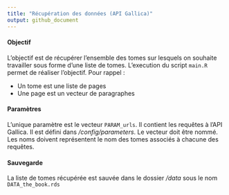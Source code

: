 ```yaml
---
title: "Récupération des données (API Gallica)"
output: github_document
---
```





#### Objectif

L'objectif est de récupérer l'ensemble des tomes sur lesquels on souhaite travailler sous forme d'une liste de tomes. L'execution du script `main.R` permet de réaliser l'objectif. Pour rappel : 

* Un tome est une liste de pages
* Une page est un vecteur de paragraphes


#### Paramètres

L'unique paramètre est le vecteur `PARAM_urls`. Il contient les requêtes à l'API Gallica. Il est défini dans _/config/parameters_. Le vecteur doit être nommé. Les noms doivent représentent le nom des tomes associés à chacune des requêtes. 


#### Sauvegarde
La liste de tomes récupérée est sauvée dans le dossier _/data_ sous le nom `DATA_the_book.rds`
